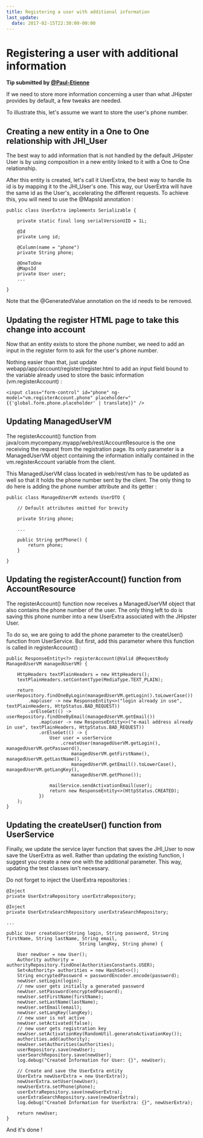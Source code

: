 ```yaml
---
title: Registering a user with additional information
last_update:
  date: 2017-02-15T22:30:00-00:00
---
```


# Registering a user with additional information

__Tip submitted by [@Paul-Etienne](https://github.com/Paul-Etienne)__

If we need to store more information concerning a user than what JHipster provides by default, a few tweaks are needed.

To illustrate this, let's assume we want to store the user's phone number.

## Creating a new entity in a One to One relationship with JHI_User

The best way to add information that is not handled by the default JHipster User is by using composition in a new entity linked to it with a One to One relationship.

After this entity is created, let's call it UserExtra, the best way to handle its id is by mapping it to the JHI_User's one. This way, our UserExtra will have the same id as the User's, accelerating the different requests.
To achieve this, you will need to use the @MapsId annotation :

```
public class UserExtra implements Serializable {

    private static final long serialVersionUID = 1L;

    @Id
    private Long id;

    @Column(name = "phone")
    private String phone;

    @OneToOne
    @MapsId
    private User user;
    ...

}
```

Note that the @GeneratedValue annotation on the id needs to be removed.

## Updating the register HTML page to take this change into account

Now that an entity exists to store the phone number, we need to add an input in the register form to ask for the user's phone number.

Nothing easier than that, just update webapp/app/account/register/register.html to add an input field bound to the variable already used to store the basic information (vm.registerAccount) :

```
<input class="form-control" id="phone" ng-model="vm.registerAccount.phone" placeholder="{{'global.form.phone.placeholder' | translate}}" />
```

## Updating ManagedUserVM

The registerAccount() function from java/com.mycompany.myapp/web/rest/AccountResource is the one receiving the request from the registration page.
Its only parameter is a ManagedUserVM object containing the information initially contained in the vm.registerAccount variable from the client.

This ManagedUserVM class located in web/rest/vm has to be updated as well so that it holds the phone number sent by the client. The only thing to do here is adding the phone number attribute and its getter :

```
public class ManagedUserVM extends UserDTO {

    // Default attributes omitted for brevity

    private String phone;

    ...

    public String getPhone() {
        return phone;
    }

}
```

## Updating the registerAccount() function from AccountResource

The registerAccount() function now receives a ManagedUserVM object that also contains the phone number of the user. The only thing left to do is saving this phone number into a new UserExtra associated with the JHipster User.

To do so, we are going to add the phone parameter to the createUser() function from UserService. But first, add this parameter where this function is called in registerAccount() :

```
public ResponseEntity<?> registerAccount(@Valid @RequestBody ManagedUserVM managedUserVM) {

    HttpHeaders textPlainHeaders = new HttpHeaders();
    textPlainHeaders.setContentType(MediaType.TEXT_PLAIN);

    return userRepository.findOneByLogin(managedUserVM.getLogin().toLowerCase())
        .map(user -> new ResponseEntity<>("login already in use", textPlainHeaders, HttpStatus.BAD_REQUEST))
        .orElseGet(() -> userRepository.findOneByEmail(managedUserVM.getEmail())
            .map(user -> new ResponseEntity<>("e-mail address already in use", textPlainHeaders, HttpStatus.BAD_REQUEST))
            .orElseGet(() -> {
                User user = userService
                    .createUser(managedUserVM.getLogin(), managedUserVM.getPassword(),
                        managedUserVM.getFirstName(), managedUserVM.getLastName(),
                        managedUserVM.getEmail().toLowerCase(), managedUserVM.getLangKey(),
                        managedUserVM.getPhone());

                mailService.sendActivationEmail(user);
                return new ResponseEntity<>(HttpStatus.CREATED);
            })
    );
}
```

## Updating the createUser() function from UserService

Finally, we update the service layer function that saves the JHI_User to now save the UserExtra as well. Rather than updating the existing function, I suggest you create a new one with the additional parameter. This way, updating the test classes isn't necessary.

Do not forget to inject the UserExtra repositories :

```
@Inject
private UserExtraRepository userExtraRepository;

@Inject
private UserExtraSearchRepository userExtraSearchRepository;

...

public User createUser(String login, String password, String firstName, String lastName, String email,
                           String langKey, String phone) {

    User newUser = new User();
    Authority authority = authorityRepository.findOne(AuthoritiesConstants.USER);
    Set<Authority> authorities = new HashSet<>();
    String encryptedPassword = passwordEncoder.encode(password);
    newUser.setLogin(login);
    // new user gets initially a generated password
    newUser.setPassword(encryptedPassword);
    newUser.setFirstName(firstName);
    newUser.setLastName(lastName);
    newUser.setEmail(email);
    newUser.setLangKey(langKey);
    // new user is not active
    newUser.setActivated(false);
    // new user gets registration key
    newUser.setActivationKey(RandomUtil.generateActivationKey());
    authorities.add(authority);
    newUser.setAuthorities(authorities);
    userRepository.save(newUser);
    userSearchRepository.save(newUser);
    log.debug("Created Information for User: {}", newUser);

    // Create and save the UserExtra entity
    UserExtra newUserExtra = new UserExtra();
    newUserExtra.setUser(newUser);
    newUserExtra.setPhone(phone);
    userExtraRepository.save(newUserExtra);
    userExtraSearchRepository.save(newUserExtra);
    log.debug("Created Information for UserExtra: {}", newUserExtra);

    return newUser;
}
```

And it's done !
